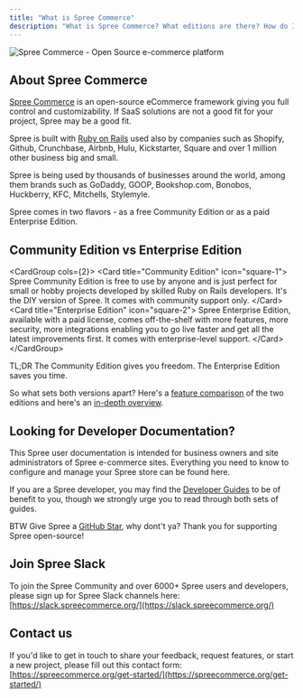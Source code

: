 ```yaml
---
title: "What is Spree Commerce"
description: "What is Spree Commerce? What editions are there? How do I start using it? How do I get support?"
---
```


<img alt="Spree Commerce - Open Source e-commerce platform" classname="block dark:hidden" src="https://github.com/spree/spree/assets/12614496/d6219d0f-4dd4-4ef2-a21a-8ba380cb6a37" />

## About Spree Commerce

[Spree Commerce](https://spreecommerce.org/) is an open-source eCommerce framework giving you full control and customizability. If SaaS solutions are not a good fit for your project, Spree may be a good fit.

Spree is built with [Ruby on Rails](https://rubyonrails.org/) used also by companies such as Shopify, Github, Crunchbase, Airbnb, Hulu, Kickstarter, Square and over 1 million other business big and small.&#x20;

Spree is being used by thousands of businesses around the world, among them brands such as GoDaddy, GOOP, Bookshop.com, Bonobos, Huckberry, KFC, Mitchells, Stylemyle.&#x20;

Spree comes in two flavors - as a free Community Edition or as a paid Enterprise Edition.&#x20;

## Community Edition vs Enterprise Edition

\<CardGroup cols=\{2}>
&#x20; \<Card title="Community Edition" icon="square-1">
&#x20;   Spree Community Edition is free to use by anyone and is just perfect for small or hobby projects developed by skilled Ruby on Rails developers. It's the DIY version of Spree. It comes with community support only.
&#x20; \</Card>
&#x20; \<Card title="Enterprise Edition" icon="square-2">
&#x20;   Spree Enterprise Edition, available with a paid license, comes off-the-shelf with more features, more security, more integrations enabling you to go live faster and get all the latest improvements first. It comes with enterprise-level support.
&#x20; \</Card>
\</CardGroup>

TL;DR The Community Edition gives you freedom. The Enterprise Edition saves you time.

So what sets both versions apart? Here's a [feature comparison](https://spreecommerce.org/pricing/) of the two editions and here's an [in-depth overview](https://spreecommerce.org/spree-commerce-version-comparison-community-edition-vs-enterprise-edition/).

## Looking for Developer Documentation?

This Spree user documentation is intended for business owners and site administrators of Spree e-commerce sites. Everything you need to know to configure and manage your Spree store can be found here.

If you are a Spree developer, you may find the [Developer Guides](/docs//developer) to be of benefit to you, though we strongly urge you to read through both sets of guides.

BTW Give Spree a [GitHub Star](https://)<Icon icon="star" iconType="solid" color="#FFD43B" />, why dont't ya? Thank you for supporting Spree open-source! <Icon icon="heart" iconType="solid" color="#FF0000" />

## Join Spree Slack

To join the Spree Community and over 6000+ Spree users and developers, please sign up for Spree Slack channels here: [https://slack.spreecommerce.org/](https://slack.spreecommerce.org/)

## Contact us

If you'd like to get in touch to share your feedback, request features, or start a new project, please fill out this contact form: [https://spreecommerce.org/get-started/](https://spreecommerce.org/get-started/)